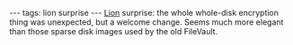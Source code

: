 ---
tags: lion surprise
---
[[Lion]] surprise: the whole whole-disk encryption thing was unexpected, but a welcome change. Seems much more elegant than those sparse disk images used by the old FileVault.
